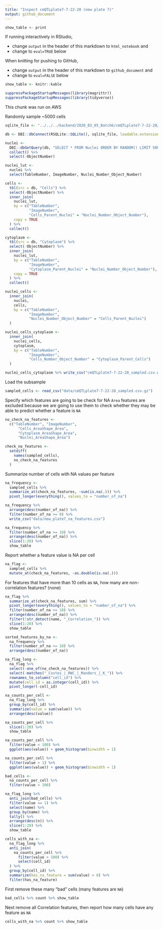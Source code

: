 ```yaml
---
title: "Inspect cmQTLplate7-7-22-20 (new plate 7)"
output: github_document
---
```


```r
show_table <- print
```

If running interactively in RStudio, 

- change `output` in the header of this markdown to `html_notebook` and
- change to `eval=TRUE` below

When knitting for pushing to GitHub,

- change `output` in the header of this markdown to `github_document` and
- change to `eval=FALSE` below

```r
show_table <- knitr::kable
```


```r
suppressPackageStartupMessages(library(magrittr))
suppressPackageStartupMessages(library(tidyverse))
```


This chunk was run on AWS 

Randomly sample ~5000 cells

```r
sqlite_file <- "../../../backend/2020_03_05_Batch6/cmQTLplate7-7-22-20/cmQTLplate7-7-22-20.sqlite"

db <- DBI::dbConnect(RSQLite::SQLite(), sqlite_file, loadable.extensions = TRUE)

nuclei <- 
  DBI::dbGetQuery(db, "SELECT * FROM Nuclei ORDER BY RANDOM() LIMIT 5000;") %>%
  collect() %>%
  select(-ObjectNumber)

nuclei_lut <-
  nuclei %>%
  select(TableNumber, ImageNumber, Nuclei_Number_Object_Number)

cells <- 
  tbl(src = db, "Cells") %>% 
  select(-ObjectNumber) %>% 
  inner_join(
    nuclei_lut,
    by = c("TableNumber", 
           "ImageNumber", 
           "Cells_Parent_Nuclei" = "Nuclei_Number_Object_Number"),
    copy = TRUE
  ) %>%
  collect()

cytoplasm <- 
  tbl(src = db, "Cytoplasm") %>% 
  select(-ObjectNumber) %>% 
  inner_join(
    nuclei_lut,
    by = c("TableNumber", 
           "ImageNumber", 
           "Cytoplasm_Parent_Nuclei" = "Nuclei_Number_Object_Number"),
    copy = TRUE
  ) %>%
  collect()

nuclei_cells <- 
  inner_join(
    nuclei,
    cells,
    by = c("TableNumber", 
           "ImageNumber", 
           "Nuclei_Number_Object_Number" = "Cells_Parent_Nuclei")
  )

nuclei_cells_cytoplasm <- 
  inner_join(
    nuclei_cells,
    cytoplasm,
    by = c("TableNumber",
           "ImageNumber",
           "Cells_Number_Object_Number" = "Cytoplasm_Parent_Cells")
  )

nuclei_cells_cytoplasm %>% write_csv("cmQTLplate7-7-22-20_sampled.csv.gz")
```

Load the subsample

```r
sampled_cells <- read_csv("data/cmQTLplate7-7-22-20_sampled.csv.gz")
```

Specify which features are going to be check for NA
`Area` features are excluded because we are going to use them to check whether they may be able to predict whether a feature is `NA`

```r
no_check_na_features <- 
  c("TableNumber", "ImageNumber", 
      "Cells_AreaShape_Area",
      "Cytoplasm_AreaShape_Area",
      "Nuclei_AreaShape_Area")

check_na_features <- 
  setdiff(
    names(sampled_cells),
    no_check_na_features
  )
```

Summarize number of cells with NA values per feature

```r
na_frequency <- 
  sampled_cells %>% 
  summarize_at(check_na_features, ~sum(is.na(.))) %>%
  pivot_longer(everything(), values_to = "number_of_na")
```


```r
na_frequency %>%
  arrange(desc(number_of_na)) %>%
  filter(number_of_na >= 0) %>%
  write_csv("data/new_plate7_na_features.csv")
```


```r
na_frequency %>%
  filter(number_of_na >= 10) %>%
  arrange(desc(number_of_na)) %>%
  slice(1:20) %>%
  show_table
```

Report whether a feature value is NA per cell

```r
na_flag <- 
  sampled_cells %>% 
  mutate_at(check_na_features, ~as.double(is.na(.)))
```

For features that have more than 10 cells as `NA`, how many are non-correlation features?
(none)

```r
na_flag %>% 
  summarize_at(check_na_features, sum) %>%
  pivot_longer(everything(), values_to = "number_of_na") %>%
  filter(number_of_na >= 10) %>%
  arrange(desc(number_of_na)) %>% 
  filter(!str_detect(name, "_Correlation_")) %>%
  slice(1:20) %>%
  show_table
```


```r
sorted_features_by_na <- 
  na_frequency %>%
  filter(number_of_na >= 10) %>%
  arrange(desc(number_of_na))
```


```r
na_flag_long <- 
  na_flag %>%
  select(-one_of(no_check_na_features)) %>%
  select(-matches("_Costes_|_RWC_|_Manders_|_K_")) %>%
  rownames_to_column("cell_id") %>%
  mutate(cell_id = as.integer(cell_id)) %>%
  pivot_longer(-cell_id)
```


```r
na_counts_per_cell <-
  na_flag_long %>%
  group_by(cell_id) %>%
  summarize(value = sum(value)) %>%
  arrange(desc(value))
```


```r
na_counts_per_cell %>%
  slice(1:20) %>%
  show_table
```


```r
na_counts_per_cell %>% 
  filter(value < 100) %>%
  ggplot(aes(value)) + geom_histogram(binwidth = 1)
```


```r
na_counts_per_cell %>% 
  filter(value > 1) %>%
  ggplot(aes(value)) + geom_histogram(binwidth = 1)
```

```r
bad_cells <- 
  na_counts_per_cell %>% 
  filter(value > 100)

na_flag_long %>% 
  anti_join(bad_cells) %>%
  filter(value == 1) %>%
  select(name) %>%
  group_by(name) %>%
  tally() %>%
  arrange(desc(n)) %>%
  slice(1:20) %>%
  show_table
```

```r
cells_with_na <- 
  na_flag_long %>% 
  anti_join(
    na_counts_per_cell %>% 
      filter(value > 100) %>%
      select(cell_id)
  ) %>%
  group_by(cell_id) %>%
  summarize(has_na_feature = sum(value) > 0) %>%
  filter(has_na_feature)
```

First remove these many "bad" cells (many features are `NA`)

```r
bad_cells %>% count %>% show_table
```

Next remove all Correlation features, then report how many cells have any feature as `NA`

```r
cells_with_na %>% count %>% show_table
```

